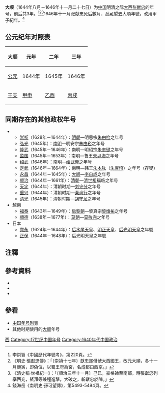 {{Eranamebox|年号=大顺
|起讫时间= 1644年八月－1646年十一月二十七日
|政权= [[大西|大西]]
|帝王= [[张献忠|张献忠]]<br>[[孙可望|孙可望]]
|历时= 3年
|timeline= <timeline>
ImageSize  = width:200 height:50
PlotArea   = width:180 height:30 left:10 bottom:20
TimeAxis   = orientation:horizontal
DateFormat = yyyy
Period     = from:1644 till:1647
AlignBars  = early
ScaleMajor = increment:1 start:1644
Colors =
  id:canvas value:rgb(1,1,0.85)
BackgroundColors = canvas:canvas
PlotData =
  width:15 color:black
  bar:era from:start till:end
  bar:era from:1644 till:1646 color:green
  bar:era from:1644 till:1646 color:red
</timeline>
|说明= <span style="color: red">大顺</span>在'''大西'''时期的位置。
}}
'''大顺'''（1644年八月－1646年十一月二十七日）为[[中国|中国]]明清之际[[大西|大西]][[张献忠|张献忠]]的年号，前后共3年。<ref>李崇智《中國歷代年號考》，第220頁。</ref><ref>《明史·張獻忠傳》：「〔崇禎十七年〕獻忠遂僭號大西國王，改元大順，冬十一月庚寅，即偽位，以蜀王府為宮，名成都曰西京。」</ref><ref>《清史稿·世祖紀一》：「〔順治三年十一月〕己巳，豪格師至南部，時張獻忠列寨西充，鰲拜等兼程進擊，大破之，斬獻忠於陣。」</ref>1646年十一月张献忠死后數月，[[孙可望|孙可望]]去大順年號，改用甲子紀年。<ref>錢海岳《南明史·孫可望傳》，第5493-5494頁。</ref>

== 公元纪年对照表 ==
{| class="wikitable"  style="text-align:center;"
!大顺!!元年!!二年!!三年
|-
![[公元|公元]]
|1644年||1645年||1646年
|-
![[干支|干支]]
|[[甲申|甲申]]||[[乙酉|乙酉]]||[[丙戌|丙戌]]
|}

==同期存在的其他政权年号==
**[[崇祯|崇祯]]（1628年－1644年）：[[明朝|明朝]]—明思宗[[崇禎帝|朱由检]]之年号
**[[弘光|弘光]]（1645年）：[[南明|南明]]—明安宗[[弘光帝|朱由崧]]之年号
**[[隆武|隆武]]（1645年－1646年）：南明—明绍宗[[隆武帝|朱聿键]]之年号
**[[监国_(鲁王)|监国]]（1645年－1653年）：南明—鲁王[[朱以海|朱以海]]之年号
**[[绍武|绍武]]（1646年）：南明—[[紹武帝|绍武帝]]之年号
**[[定武|定武]]（1646年－1664年）：南明—韩王[[定武帝|朱本铉]]（[[定武帝|朱亶塉]]）之年号（存疑）
**[[永昌_(大順)|永昌]]（1644年－1645年）：[[大順_(政權)|大顺]]—[[李自成|李自成]]之年号
**[[顺治|顺治]]（1644年－1661年）：[[清朝|清朝]]—[[顺治帝|清世祖]]福临之年号
**[[天定_(刘守分)|天定]]（1644年）：清朝时期—[[刘守分|刘守分]]之年号 
**[[重兴_(秦尚行)|重兴]]（1644年）：清朝时期—[[秦尚行|秦尚行]]之年号
**[[清光|清光]]（1645年）：清朝时期—[[胡守龙|胡守龙]]之年号
*越南
**[[福泰|福泰]]（1643年－1649年）：[[后黎朝|后黎朝]]—黎真宗[[黎真宗|黎维祐]]之年号
**[[顺德_(越南)|順德]]（1638年－1677年）：[[莫朝|莫朝]]—[[莫敬宇|莫敬完]]之年号
*日本
**[[寬永|寬永]]（1624年－1644年）：[[后水尾天皇|后水尾天皇]]、[[明正天皇|明正天皇]]、[[后光明天皇|后光明天皇]]之年號
**[[正保|正保]]（1644年－1648年）：后光明天皇之年號

==注釋==
{{Reflist|2}}

==參考資料==
*{{Cite book|author=[[李崇智|李崇智]]|title=中國歷代年號考|edition=|url=|date=2004-12|publisher=中華書局|location=北京|ISBN=7101025129}}
*{{Cite book|author=[[顧誠|顧誠]]|title=明末農民戰爭史|edition=|url=|date=1984-10|publisher=中國社會科學出版社|location=北京|id=ISBN 11190129}}
*{{Cite book|author=[[錢海岳|錢海岳]]|title=南明史|edition=|url=|date=2006-05|publisher=中華書局|location=北京|ISBN=7101044298}}

==參看==
*[[中国年号列表|中国年号列表]]
*其他时期使用的[[大顺|大顺]]年号

{{明朝年号}}

[[Category:明朝民变政权年号|西]]
[[Category:17世纪中国年号|Category:17世纪中国年号]]
[[Category:1640年代中国政治|Category:1640年代中国政治]]